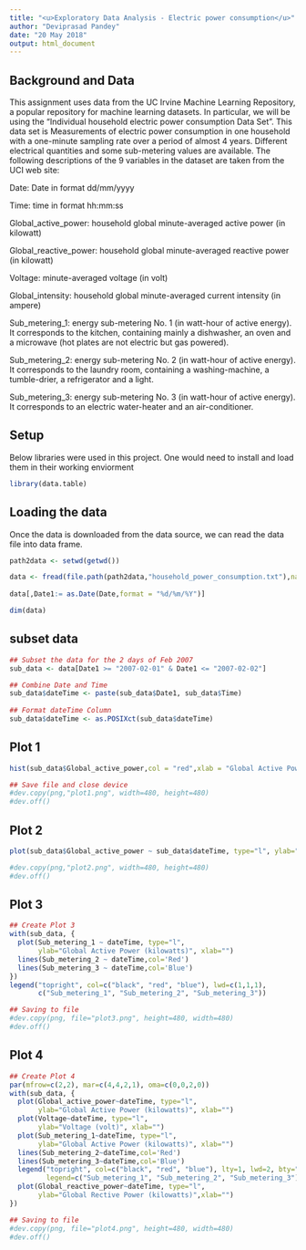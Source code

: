 ---
title: "<u>Exploratory Data Analysis - Electric power consumption</u>"
author: "Deviprasad Pandey"
date: "20 May 2018"
output: html_document
---


## Background and Data

This assignment uses data from the UC Irvine Machine Learning Repository, a popular repository for machine learning datasets. In particular, we will be using the “Individual household electric power consumption Data Set”. This data set is
Measurements of electric power consumption in one household with a one-minute sampling rate over a period of almost 4 years. Different electrical quantities and some sub-metering values are available.
The following descriptions of the 9 variables in the dataset are taken from the UCI web site:

Date: Date in format dd/mm/yyyy

Time: time in format hh:mm:ss

Global_active_power: household global minute-averaged active power (in kilowatt)

Global_reactive_power: household global minute-averaged reactive power (in kilowatt)

Voltage: minute-averaged voltage (in volt)

Global_intensity: household global minute-averaged current intensity (in ampere)

Sub_metering_1: energy sub-metering No. 1 (in watt-hour of active energy). It corresponds to the kitchen, containing mainly a dishwasher, an oven and a microwave (hot plates are not electric but gas powered).

Sub_metering_2: energy sub-metering No. 2 (in watt-hour of active energy). It corresponds to the laundry room, containing a washing-machine, a tumble-drier, a refrigerator and a light.

Sub_metering_3: energy sub-metering No. 3 (in watt-hour of active energy). It corresponds to an electric water-heater and an air-conditioner.


## Setup

Below libraries were used in this project. One would need to install and load them in their working enviorment

```{r warning=TRUE, error=FALSE}
library(data.table)
```  


## Loading the data

Once the data is downloaded from the data source, we can read the data file into data frame.

```{r warning=FALSE, error=FALSE}
path2data <- setwd(getwd())

data <- fread(file.path(path2data,"household_power_consumption.txt"),na.strings = c("NA","?", ""))
              
data[,Date1:= as.Date(Date,format = "%d/%m/%Y")]

dim(data)

```


## subset data

```{r warning=FALSE, error=FALSE}
## Subset the data for the 2 days of Feb 2007
sub_data <- data[Date1 >= "2007-02-01" & Date1 <= "2007-02-02"]

## Combine Date and Time 
sub_data$dateTime <- paste(sub_data$Date1, sub_data$Time)
  
## Format dateTime Column
sub_data$dateTime <- as.POSIXct(sub_data$dateTime)

```


## Plot 1

```{r warning=FALSE, error=FALSE}
hist(sub_data$Global_active_power,col = "red",xlab = "Global Active Power (Kilowatts)",main = "Global Active Power")

## Save file and close device
#dev.copy(png,"plot1.png", width=480, height=480)
#dev.off()
```


## Plot 2

```{r warning=FALSE, error=FALSE}

plot(sub_data$Global_active_power ~ sub_data$dateTime, type="l", ylab="Global Active Power (kilowatts)", xlab="")

#dev.copy(png,"plot2.png", width=480, height=480)
#dev.off()
```

## Plot 3

```{r warning=FALSE, error=FALSE}
## Create Plot 3
with(sub_data, {
  plot(Sub_metering_1 ~ dateTime, type="l",
       ylab="Global Active Power (kilowatts)", xlab="")
  lines(Sub_metering_2 ~ dateTime,col='Red')
  lines(Sub_metering_3 ~ dateTime,col='Blue')
})
legend("topright", col=c("black", "red", "blue"), lwd=c(1,1,1), 
       c("Sub_metering_1", "Sub_metering_2", "Sub_metering_3"))

## Saving to file
#dev.copy(png, file="plot3.png", height=480, width=480)
#dev.off()
```


## Plot 4

```{r warning=FALSE, error=FALSE}
## Create Plot 4
par(mfrow=c(2,2), mar=c(4,4,2,1), oma=c(0,0,2,0))
with(sub_data, {
  plot(Global_active_power~dateTime, type="l", 
       ylab="Global Active Power (kilowatts)", xlab="")
  plot(Voltage~dateTime, type="l", 
       ylab="Voltage (volt)", xlab="")
  plot(Sub_metering_1~dateTime, type="l", 
       ylab="Global Active Power (kilowatts)", xlab="")
  lines(Sub_metering_2~dateTime,col='Red')
  lines(Sub_metering_3~dateTime,col='Blue')
  legend("topright", col=c("black", "red", "blue"), lty=1, lwd=2, bty="n",
         legend=c("Sub_metering_1", "Sub_metering_2", "Sub_metering_3"))
  plot(Global_reactive_power~dateTime, type="l", 
       ylab="Global Rective Power (kilowatts)",xlab="")
})

## Saving to file
#dev.copy(png, file="plot4.png", height=480, width=480)
#dev.off()

```


